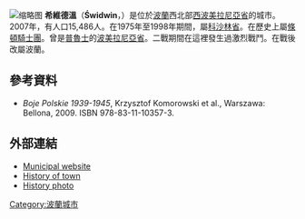 {{Infobox settlement
| name = Świdwin
| image_skyline = Swidwin2.jpg
| imagesize = 250px
| image_caption = 希維德溫城堡
| image_shield = POL Świdwin COA.svg
| pushpin_map = Poland
| pushpin_label_position = bottom
| coordinates_region = PL
| subdivision_type = 國家
| subdivision_name = {{POL}}
| subdivision_type1 = [[波蘭行政區劃|省份]]
| subdivision_name1 = [[西波美拉尼亞省|西波美拉尼亞]]
| subdivision_type2 = [[Powiat|County]]
| subdivision_name2 = [[Świdwin_County|Świdwin County]]
| subdivision_type3 = [[Gmina|Gmina]]
| subdivision_name3 = Świdwin <small>(urban gmina)</small>
| leader_title = Mayor
| leader_name = Jan Owsiak
| area_total_km2 = 22.38
| population_as_of = 2010
| population_total = 15 503
| population_density_km2 = 698
| timezone = [[Central_European_Time|CET]]
| utc_offset = +1
| timezone_DST = [[Central_European_Summer_Time|CEST]]
| utc_offset_DST = +2
| latd = 53 | latm = 47 | lats =  | latNS = N | longd = 15 | longm = 46 | longs =  | longEW = E
| elevation_m = 99
| postal_code_type = Zip code
| postal_code = 78-300 do 78-301
| area_code = +48-(0)94
| blank_name = [[Polish_car_number_plates|Car plates]]
| blank_info = ZSD
| website = http://www.swidwin.pl }}
[[File:Świdwin_kościół_2016.jpg|缩略图]]
'''希維德溫'''（'''Świdwin'''，{{lang-de|Schivelbein}}）是位於[[波蘭|波蘭]]西北部[[西波美拉尼亞省|西波美拉尼亞省]]的城市。2007年，有人口15,486人。在1975年至1998年期間，屬[[科沙林省|科沙林省]]。在歷史上屬[[條頓騎士團|條頓騎士團]]。曾是[[普魯士|普魯士]]的[[波美拉尼亞省|波美拉尼亞省]]。二戰期間在這裡發生過激烈戰鬥。在戰後改屬波蘭。

== 參考資料 ==
* ''Boje Polskie 1939-1945'', Krzysztof Komorowski et al., Warszawa: Bellona, 2009. ISBN 978-83-11-10357-3.

== 外部連結 ==
* [http://www.swidwin.pl/ Municipal website] {{Wayback|url=http://www.swidwin.pl/ |date=20070604162810 }} {{pl icon}}
* [https://web.archive.org/web/20081029212511/http://www.swidwin.org/ History of town] {{pl icon}}
* [https://web.archive.org/web/20120309180922/http://www.swidwin.cba.pl/ History photo] {{pl icon}}


{{coord|53|46|N|15|47|E|region:PL_type:city|display=title}}

{{Authority control}}
[[Category:波蘭城市|Category:波蘭城市]]